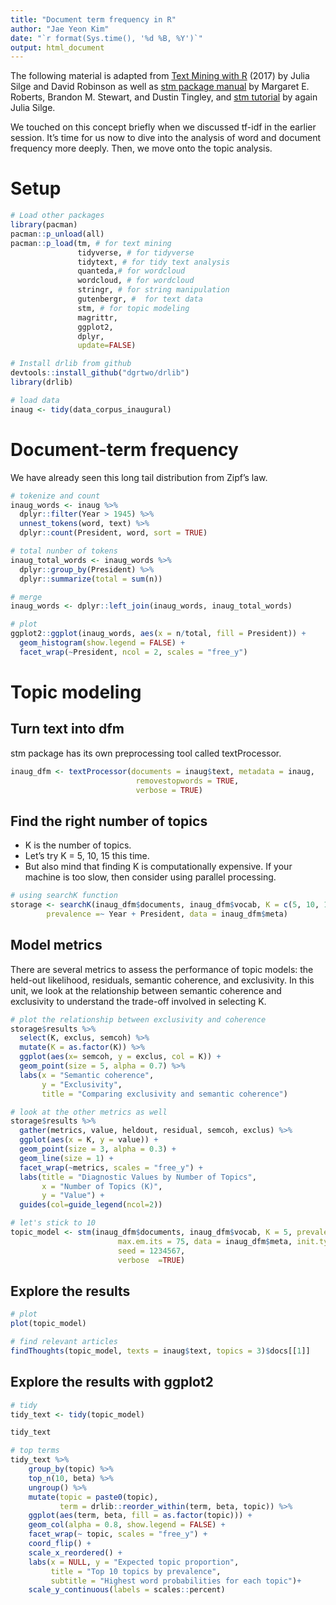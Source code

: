 ```yaml
---
title: "Document term frequency in R"
author: "Jae Yeon Kim"
date: "`r format(Sys.time(), '%d %B, %Y')`"
output: html_document
---
```


The following material is adapted from [Text Mining with R](https://proquest.safaribooksonline.com/9781491981641) (2017) by Julia Silge and David Robinson as well as [stm package manual](https://cran.r-project.org/web/packages/stm/vignettes/stmVignette.pdf) by Margaret E. Roberts, Brandon M. Stewart, and Dustin Tingley, and [stm tutorial](https://juliasilge.com/blog/evaluating-stm/) by again Julia Silge.

We touched on this concept briefly when we discussed tf-idf in the earlier session. It's time for us now to dive into the analysis of word and document frequency more deeply. Then, we move onto the topic analysis.

# Setup
```r
# Load other packages 
library(pacman)
pacman::p_unload(all)
pacman::p_load(tm, # for text mining
               tidyverse, # for tidyverse
               tidytext, # for tidy text analysis
               quanteda,# for wordcloud 
               wordcloud, # for wordcloud
               stringr, # for string manipulation
               gutenbergr, #  for text data
               stm, # for topic modeling
               magrittr, 
               ggplot2, 
               dplyr, 
               update=FALSE)

# Install drlib from github 
devtools::install_github("dgrtwo/drlib")
library(drlib)

# load data 
inaug <- tidy(data_corpus_inaugural)
```

# Document-term frequency 

We have already seen this long tail distribution from Zipf's law.

```r
# tokenize and count
inaug_words <- inaug %>%
  dplyr::filter(Year > 1945) %>%
  unnest_tokens(word, text) %>%
  dplyr::count(President, word, sort = TRUE)

# total nunber of tokens 
inaug_total_words <- inaug_words %>%
  dplyr::group_by(President) %>%
  dplyr::summarize(total = sum(n))

# merge
inaug_words <- dplyr::left_join(inaug_words, inaug_total_words)

# plot
ggplot2::ggplot(inaug_words, aes(x = n/total, fill = President)) +
  geom_histogram(show.legend = FALSE) +
  facet_wrap(~President, ncol = 2, scales = "free_y")
```

# Topic modeling

## Turn text into dfm 

stm package has its own preprocessing tool called textProcessor.

```r

inaug_dfm <- textProcessor(documents = inaug$text, metadata = inaug,
                            removestopwords = TRUE,
                            verbose = TRUE)

```

## Find the right number of topics 

- K is the number of topics. 
- Let's try K = 5, 10, 15 this time.
- But also mind that finding K is computationally expensive. If your machine is too slow, then consider using parallel processing.

```r

# using searchK function
storage <- searchK(inaug_dfm$documents, inaug_dfm$vocab, K = c(5, 10, 15),
        prevalence =~ Year + President, data = inaug_dfm$meta)

```

## Model metrics 

There are several metrics to assess the performance of topic models: the held-out likelihood, residuals, semantic coherence, and exclusivity. In this unit, we look at the relationship between semantic coherence and exclusivity to understand the trade-off involved in selecting K.

```r

# plot the relationship between exclusivity and coherence
storage$results %>%
  select(K, exclus, semcoh) %>%
  mutate(K = as.factor(K)) %>%
  ggplot(aes(x= semcoh, y = exclus, col = K)) +
  geom_point(size = 5, alpha = 0.7) %>%
  labs(x = "Semantic coherence",
       y = "Exclusivity",
       title = "Comparing exclusivity and semantic coherence")

# look at the other metrics as well
storage$results %>%
  gather(metrics, value, heldout, residual, semcoh, exclus) %>%
  ggplot(aes(x = K, y = value)) +
  geom_point(size = 3, alpha = 0.3) +
  geom_line(size = 1) +
  facet_wrap(~metrics, scales = "free_y") +
  labs(title = "Diagnostic Values by Number of Topics",
       x = "Number of Topics (K)",
       y = "Value") +
  guides(col=guide_legend(ncol=2))

# let's stick to 10
topic_model <- stm(inaug_dfm$documents, inaug_dfm$vocab, K = 5, prevalence =~ Year+ President,
                        max.em.its = 75, data = inaug_dfm$meta, init.type="Spectral",
                        seed = 1234567,
                        verbose  =TRUE)

```


## Explore the results 
```r

# plot
plot(topic_model)

# find relevant articles 
findThoughts(topic_model, texts = inaug$text, topics = 3)$docs[[1]]
```

## Explore the results with ggplot2
```r

# tidy  
tidy_text <- tidy(topic_model)

tidy_text

# top terms
tidy_text %>%
    group_by(topic) %>%
    top_n(10, beta) %>%
    ungroup() %>%
    mutate(topic = paste0(topic),
           term = drlib::reorder_within(term, beta, topic)) %>%
    ggplot(aes(term, beta, fill = as.factor(topic))) +
    geom_col(alpha = 0.8, show.legend = FALSE) +
    facet_wrap(~ topic, scales = "free_y") +
    coord_flip() +
    scale_x_reordered() +
    labs(x = NULL, y = "Expected topic proportion",
         title = "Top 10 topics by prevalence",
         subtitle = "Highest word probabilities for each topic")+
    scale_y_continuous(labels = scales::percent)
```

